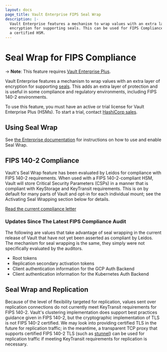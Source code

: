 ```yaml
---
layout: docs
page_title: Vault Enterprise FIPS Seal Wrap
description: |-
  Vault Enterprise features a mechanism to wrap values with an extra layer of
  encryption for supporting seals. This can be used for FIPS Compliance with
  a certified HSM.
---
```


# Seal Wrap for FIPS Compliance

-> **Note**: This feature requires [Vault Enterprise Plus](https://www.hashicorp.com/products/vault/).

Vault Enterprise features a mechanism to wrap values with an extra layer of
encryption for supporting [seals](/vault/docs/configuration/seal). This adds an
extra layer of protection and is useful in some compliance and regulatory
environments, including FIPS 140-2 environments.

To use this feature, you must have an active or trial license for Vault
Enterprise Plus (HSMs). To start a trial, contact [HashiCorp
sales](mailto:sales@hashicorp.com).

## Using Seal Wrap

See [the Enterprise documentation](/vault/docs/enterprise/sealwrap) for instructions
on how to use and enable Seal Wrap.

## FIPS 140-2 Compliance

Vault's Seal Wrap feature has been evaluated by Leidos for compliance with
FIPS 140-2 requirements. When used with a FIPS 140-2-compliant HSM, Vault will
store Critical Security Parameters (CSPs) in a manner that is compliant with
KeyStorage and KeyTransit requirements. This is on by default for many parts of
Vault and opt-in for each individual mount; see the Activating Seal Wrapping
section below for details.

[Read the current compliance letter](https://www.datocms-assets.com/2885/1659374941-sealwrap_compliance_letter_signed.pdf)

### Updates Since The Latest FIPS Compliance Audit

The following are values that take advantage of seal wrapping in the current
release of Vault that have not yet been asserted as compliant by Leidos. The
mechanism for seal wrapping is the same, they simply were not specifically
evaluated by the auditors.

- Root tokens
- Replication secondary activation tokens
- Client authentication information for the GCP Auth Backend
- Client authentication information for the Kubernetes Auth Backend

## Seal Wrap and Replication

Because of the level of flexibility targeted for replication, values sent over
replication connections do not currently meet KeyTransit requirements for FIPS
140-2. Vault's clustering implementation does support best practices guidance
given in FIPS 140-2, but the cryptographic implementation of TLS is not FIPS
140-2 certified. We may look into providing certified TLS in the future for
replication traffic; in the meantime, a transparent TCP proxy that supports
certified FIPS 140-2 TLS (such as
[stunnel](https://www.stunnel.org/index.html)) can be used for replication
traffic if meeting KeyTransit requirements for replication is necessary.

[configuration]: /vault/docs/configuration
